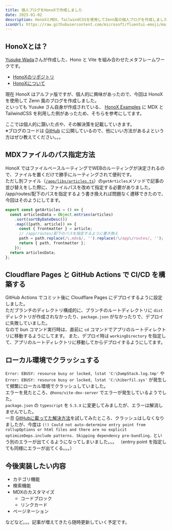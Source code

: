---
title: 個人ブログをHonoXで作成しました
date: 2025-01-02
description: HonoXとMDX、TailwindCSSを使用してZenn風の個人ブログを作成しました。ファイルパスの指定方法やCloudflare PagesでのCI/CD構築、開発環境での問題点とその解決方法について解説します。
iconUrl: https://raw.githubusercontent.com/microsoft/fluentui-emoji/main/assets/Fire/Flat/fire_flat.svg 
---

## HonoXとは？

[Yusuke Wada](https://github.com/yusukebe)さんが作成した、Hono と Vite を組み合わせたメタフレームワークです。

- [HonoXのリポジトリ](https://github.com/honojs/honox)
- [HonoXについて](https://zenn.dev/yusukebe/articles/724940fa3f2450)

現在 HonoX はアルファ版ですが、個人的に興味があったので、今回は HonoX を使用して Zenn 風のブログを作成しました。  
といっても Yusuke さん自身が作成されている、 [HonoX Examples](https://github.com/yusukebe/honox-examples) に MDX と TailwindCSS を利用した例があったため、そちらを参考にしてます。  
  
ここでは個人的に躓いた点や、その解決策を記載していきます。  
※ブログのコードは  [GitHub](https://github.com/kamo-shika/blog/tree/main)  に公開しているので、他にいい方法があるよという方はぜひ教えてください。。。

## MDXファイルのパス指定方法

HonoX ではファイルベースルーティングでWEBのルーティングが決定されるので、ファイルを置くだけで勝手にルーティングされて便利です。  
ただし別ファイル（[`/app/libs/articles.ts`](https://github.com/kamo-shika/blog/blob/main/honox-app/app/lib/articles.ts)）の`getArticles`メソッドで記事の並び替えをした際に、ファイルパスを改めて指定する必要がありました。  
/app/routes/配下のパスを指定するよう書き換えれば問題なく遷移できたので、今回はそのようにしてます。

```ts
export const getArticles = () => {
  const articlesData = Object.entries(articles)
    .sort(sortByDateDesc())
    .map(([path, article]) => {
      const { frontmatter } = article;
      // /app/routes/配下のパスを指定するように書き換え
      path = path.replace(/\.mdx$/, '').replace(/\/app\/routes/, '');
      return { path, frontmatter };
    });
  return articlesData;
};
```

## Cloudflare Pages と GitHub Actions で CI/CD を構築する

GitHub Actions でコミット後に Cloudflare Pages にデプロイするように設定しました。  
ただブランチのディレクトリ構成的に、ブランチのルートディレクトリに `dist` ディレクトリが作成されなかったり、`package.json` がなかったりで、デプロイに失敗していました。  
なので bun コマンド実行時は、直前に `cd` コマンドでアプリのルートディレクトリに移動するようにしてます。
また、デプロイ時は `workingDirectory` を指定して、アプリのルートディレクトリに移動してからデプロイするようにしてます。

## ローカル環境でクラッシュする

`Error: EBUSY: resource busy or locked, lstat 'C:\DumpStack.log.tmp'` や `Error: EBUSY: resource busy or locked, lstat 'C:\hiberfil.sys'` が発生して頻繁にローカル環境でクラッシュしていました。  
エラーを見たところ、`@hono/vite-dev-server` でエラーが発生しているようでした。  
`package.json` の `typescript` を `5.5.X` に変更してみましたが、エラーは解消しませんでした。  
一旦 [GitHubに載ってた解決方法](https://github.com/vitejs/vite/issues/19117)を試してみたところ、クラッシュはしなくなりましたが、今度は `(!) Could not auto-determine entry point from rollupOptions or html files and there are no explicit optimizeDeps.include patterns. Skipping dependency pre-bundling.` という別のエラーが出てくるようになってしまいました。。。
（entrry point を指定しても同様にエラーが出てくる。。。）

## 今後実装したい内容

- カテゴリ機能
- 検索機能
- MDXのカスタマイズ
  - コードブロック
  - リンクカード
- ページネーション

などなど。。。記事が増えてきたら随時更新していく予定です。

